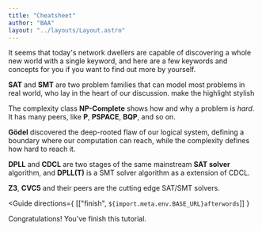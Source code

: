 ```yaml
---
title: "Cheatsheet"
author: "BAA"
layout: "../layouts/Layout.astro"
---
```



It seems that today's network dwellers are capable of discovering
a whole new world with a single keyword, and here are a few keywords
and concepts for you if you want to find out more by yourself.

**SAT** and **SMT** are two problem families that can model most
problems in real world, who lay in the heart of our discussion.
<TodoModal>
make the highlight stylish
</TodoModal>

The complexity class **NP-Complete** shows how and why a problem is *hard*.
It has many peers, like **P**, **PSPACE**, **BQP**, and so on.

**Gödel** discovered the deep-rooted flaw of our logical system, defining
a boundary where our computation can reach, while the complexity defines
how hard to reach it.

**DPLL** and **CDCL** are two stages of the same mainstream **SAT solver** algorithm,
and **DPLL(T)** is a SMT solver algorithm as a extension of CDCL.

**Z3**, **CVC5** and their peers are the cutting edge SAT/SMT solvers.

<Guide
directions={ [["finish", `${import.meta.env.BASE_URL}afterwords`]] }
>
Congratulations! You've finish this tutorial.
</Guide>

